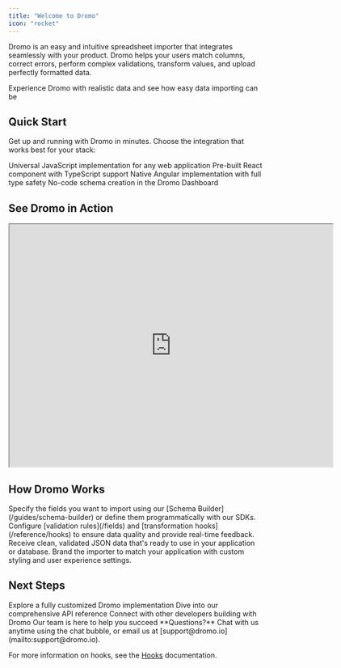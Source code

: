 ```yaml
---
title: "Welcome to Dromo"
icon: "rocket"
---
```


Dromo is an easy and intuitive spreadsheet importer that integrates seamlessly with your product. Dromo helps your users match columns, correct errors, perform complex validations, transform values, and upload perfectly formatted data.

<Card horizontal title="🚀 Try Our Live Demo" icon="play" href="https://demo.dromo.io">
  Experience Dromo with realistic data and see how easy data importing can be
</Card>

## Quick Start

Get up and running with Dromo in minutes. Choose the integration that works best for your stack:

<CardGroup cols={2}>
  <Card title="JavaScript SDK" icon="js" href="/getting-started/javascript">
    Universal JavaScript implementation for any web application
  </Card>
  <Card title="React Component" icon="react" href="/getting-started/react">
    Pre-built React component with TypeScript support
  </Card>
  <Card title="Angular Component" icon="angular" href="/getting-started/angular">
    Native Angular implementation with full type safety
  </Card>
  <Card title="Schema Builder" icon="wrench" href="/guides/schema-builder">
    No-code schema creation in the Dromo Dashboard
  </Card>
</CardGroup>

## See Dromo in Action

<iframe
  src="https://drive.google.com/file/d/1dv39s4HZ88U9uI7PVARHet4T9z6qjf_1/preview"
  width="640"
  height="480"
  allow="autoplay"
></iframe>

## How Dromo Works

<Steps>
  <Step title="Define Your Schema">
    Specify the fields you want to import using our [Schema Builder](/guides/schema-builder) or define them programmatically with our SDKs.
  </Step>
  <Step title="Add Validations">
    Configure [validation rules](/fields) and [transformation hooks](/reference/hooks) to ensure data quality and provide real-time feedback.
  </Step>
  <Step title="Handle Results">
    Receive clean, validated JSON data that's ready to use in your application or database.
  </Step>
  <Step title="Customize Experience">
    Brand the importer to match your application with custom styling and user experience settings.
  </Step>
</Steps>

## Next Steps

<CardGroup cols={2}>
  <Card title="Interactive Sandbox" icon="laptop-code" href="https://codesandbox.io/s/ux-demo-react-yez5e2">
    Explore a fully customized Dromo implementation
  </Card>
  <Card title="API Documentation" icon="book-open" href="/api-reference">
    Dive into our comprehensive API reference
  </Card>
  <Card title="Join Community" icon="users" href="https://discord.gg/dromo">
    Connect with other developers building with Dromo
  </Card>
  <Card title="Get Help" icon="life-ring" href="mailto:contact@dromo.io">
    Our team is here to help you succeed
  </Card>
</CardGroup>

<Note>
  **Questions?** Chat with us anytime using the chat bubble, or email us at [support@dromo.io](mailto:support@dromo.io).
</Note>

For more information on hooks, see the [Hooks](/reference/hooks) documentation.
